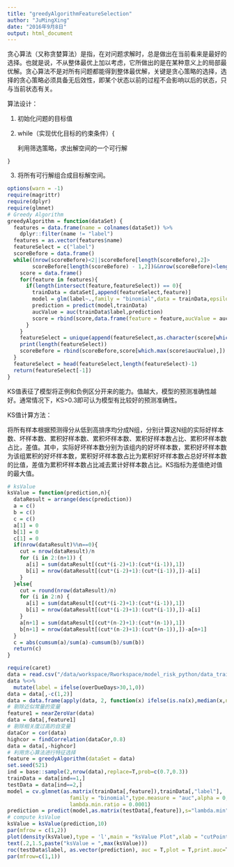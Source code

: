 ```yaml
---
title: "greedyAlgorithmFeatureSelection"
author: "JuMingXing"
date: "2016年9月8日"
output: html_document
---
```

贪心算法（又称贪婪算法）是指，在对问题求解时，总是做出在当前看来是最好的选择。也就是说，不从整体最优上加以考虑，它所做出的是在某种意义上的局部最优解。贪心算法不是对所有问题都能得到整体最优解，关键是贪心策略的选择，选择的贪心策略必须具备无后效性，即某个状态以前的过程不会影响以后的状态，只与当前状态有关。

算法设计：

  1. 初始化问题的目标值
  
  2. while（实现优化目标的约束条件）{
  
      利用筛选策略，求出解空间的一个可行解
      
    }
    
  3. 将所有可行解组合成目标解空间。
```r
options(warn = -1)
require(magrittr)
require(dplyr)
require(glmnet)
# Greedy Algorithm
greedyAlgorithm = function(dataSet) {
  features = data.frame(name = colnames(dataSet)) %>%
    dplyr::filter(name != "label") 
  features = as.vector(features$name)  
  featureSelect = c("label")
  scoreBefore = data.frame()
  while((nrow(scoreBefore)<2||scoreBefore[length(scoreBefore),2]>
        scoreBefore[length(scoreBefore) - 1,2])&&nrow(scoreBefore)<length(features)){
    score = data.frame()
    for(feature in features){
      if(length(intersect(feature,featureSelect)) == 0){
        trainData = dataSet[,append(featureSelect,feature)]
        model = glm(label~.,family = "binomial",data = trainData,epsilon = 1e-10)
        prediction = predict(model,trainData)
        aucValue = auc(trainData$label,prediction)
        score = rbind(score,data.frame(feature = feature,aucValue = aucValue))
      }
    }
    featureSelect = unique(append(featureSelect,as.character(score[which.max(score$aucValue),1])))
    print(length(featureSelect))
    scoreBefore = rbind(scoreBefore,score[which.max(score$aucValue),])
  }
  featureSelect = head(featureSelect,length(featureSelect)-1)
  return(featureSelect[-1])
}
```
KS值表征了模型将正例和负例区分开来的能力。值越大，模型的预测准确性越好。通常情况下，KS>0.3即可认为模型有比较好的预测准确性。

KS值计算方法：

将所有样本根据预测得分从低到高排序均分成N组，分别计算这N组的实际好样本数、坏样本数、累积好样本数、累积坏样本数、累积好样本数占比、累积坏样本数占比，差值。其中，实际好坏样本数分别为该组内的好坏样本数，累积好坏样本数为该组累积的好坏样本数，累积好坏样本数占比为累积好坏样本数占总好坏样本数的比值，差值为累积坏样本数占比减去累计好样本数占比。KS指标为差值绝对值的最大值。
```r
# ksValue
ksValue = function(prediction,n){
  dataResult = arrange(desc(prediction))
  a = c()
  b = c()
  c = c()
  a[1] = 0
  b[1] = 0
  c[1] = 0
  if(nrow(dataResult)%%n==0){
    cut = nrow(dataResult)/n
    for (i in 2:(n+1)) {
      a[i] = sum(dataResult[(cut*(i-2)+1):(cut*(i-1)),1])
      b[i] = nrow(dataResult[(cut*(i-2)+1):(cut*(i-1)),])-a[i]
    }
  }else{
    cut = round(nrow(dataResult)/n)
    for (i in 2:n) {
      a[i] = sum(dataResult[(cut*(i-2)+1):(cut*(i-1)),1])
      b[i] = nrow(dataResult[(cut*(i-2)+1):(cut*(i-1)),])-a[i]
    }
    a[n+1] = sum(dataResult[(cut*(n-2)+1):(cut*(n-1)),1])
    b[n+1] = nrow(dataResult[(cut*(n-2)+1):(cut*(n-1)),])-a[n+1]
  }
  c = abs(cumsum(a)/sum(a)-cumsum(b)/sum(b))
  return(c)
}
```

```r
require(caret)
data = read.csv("/data/workspace/Rworkspace/model_risk_python/data_train_model.csv",encoding = "UTF-8")
data %<>%
  mutate(label = ifelse(overDueDays>30,1,0))
data = data[,-c(1,2)]
data = data.frame(apply(data, 2, function(x) ifelse(is.na(x),median(x,na.rm = T),x)))
# 剔除近似常量的变量
feature1 = nearZeroVar(data)
data = data[,feature1]
# 剔除相关度过高的自变量
dataCor = cor(data)
highcor = findCorrelation(dataCor,0.8)
data = data[,-highcor]
# 利用贪心算法进行特征选择
feature = greedyAlgorithm(dataSet = data)
set.seed(521)
ind = base::sample(2,nrow(data),replace=T,prob=c(0.7,0.3))
trainData = data[ind==1,]
testData = data[ind==2,]
model = cv.glmnet(as.matrix(trainData[,feature]),trainData[,"label"],
                    family = "binomial",type.measure = "auc",alpha = 0,
                    lambda.min.ratio = 0.0001)
prediction = predict(model,as.matrix(testData[,feature]),s="lambda.min",type="response")
# compute ksValue
ksValue = ksValue(prediction,10)
par(mfrow = c(1,2))
plot(density(ksValue),type = 'l',main = "ksValue Plot",xlab = "cutPoint",ylab = "density_ks")
text(.2,1.5,paste("ksValue = ",max(ksValue)))
roc(testData$label, as.vector(prediction), auc = T,plot = T,print.auc=T)
par(mfrow=c(1,1))
```



